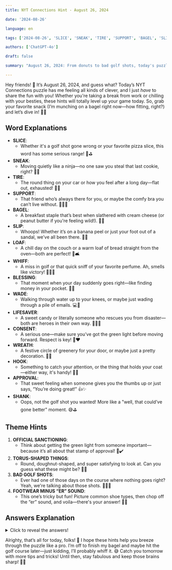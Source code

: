 ```yaml
---
title: NYT Connections Hint - August 26, 2024

date: '2024-08-26'

language: en

tags: ['2024-08-26', 'SLICE', 'SNEAK', 'TIRE', 'SUPPORT', 'BAGEL', 'SLIP', 'LOAF', 'WHIFF', 'BLESSING', 'WADE', 'LIFESAVER', 'CONSENT', 'WREATH', 'HOOK', 'APPROVAL', 'SHANK']

authors: ['ChatGPT-4o']

draft: false

summary: "August 26, 2024: From donuts to bad golf shots, today's puzzle is a fun twist..."

---
```


Hey friends! 🌸 It’s August 26, 2024, and guess what? Today’s NYT Connections puzzle has me feeling all kinds of clever, and I just *have* to share the fun with you! Whether you're taking a break from work or chilling with your besties, these hints will totally level up your game today. So, grab your favorite snack (I’m munching on a bagel right now—how fitting, right?) and let’s dive in! 🥯🎉

## Word Explanations

- **SLICE**:
  - Whether it's a golf shot gone wrong or your favorite pizza slice, this word has some serious range! 🍕⛳️
- **SNEAK**:
  - Moving quietly like a ninja—no one saw you steal that last cookie, right? 🤫🍪
- **TIRE**:
  - The round thing on your car or how you feel after a long day—flat out, exhausted! 🚗😴
- **SUPPORT**:
  - That friend who’s always there for you, or maybe the comfy bra you can’t live without. 👯‍♀️👗
- **BAGEL**:
  - A breakfast staple that’s best when slathered with cream cheese (or peanut butter if you're feeling wild!). 🥯💖
- **SLIP**:
  - Whoops! Whether it’s on a banana peel or just your foot out of a sandal, we’ve all been there. 🍌👟
- **LOAF**:
  - A chill day on the couch or a warm loaf of bread straight from the oven—both are perfect! 🍞🛋️
- **WHIFF**:
  - A miss in golf or that quick sniff of your favorite perfume. Ah, smells like victory! 🌸🏌️‍♀️
- **BLESSING**:
  - That moment when your day suddenly goes right—like finding money in your pocket. 🙌💵
- **WADE**:
  - Walking through water up to your knees, or maybe just wading through a pile of emails. 💻🌊
- **LIFESAVER**:
  - A sweet candy or literally someone who rescues you from disaster—both are heroes in their own way. 🍬🦸‍♀️
- **CONSENT**:
  - A serious one—make sure you’ve got the green light before moving forward. Respect is key! 🛑❤️
- **WREATH**:
  - A festive circle of greenery for your door, or maybe just a pretty decoration. 🎄🌼
- **HOOK**:
  - Something to catch your attention, or the thing that holds your coat—either way, it's handy! 🧥🎣
- **APPROVAL**:
  - That sweet feeling when someone gives you the thumbs up or just says, “You’re doing great!” 👍✨
- **SHANK**:
  - Oops, not the golf shot you wanted! More like a "well, that could’ve gone better" moment. 😅⛳️

## Theme Hints

1. **OFFICIAL SANCTIONING**:
   - Think about getting the green light from someone important—because it’s all about that stamp of approval! 📝✔️
2. **TORUS-SHAPED THINGS**:
   - Round, doughnut-shaped, and super satisfying to look at. Can you guess what these might be? 🍩🔄
3. **BAD GOLF SHOTS**:
   - Ever had one of those days on the course where nothing goes right? Yeah, we're talking about those shots. 🏌️‍♂️❌
4. **FOOTWEAR MINUS “ER” SOUND**:
   - This one’s tricky but fun! Picture common shoe types, then chop off the “er” sound, and voila—there's your answer! 🥿👟

## Answers Explanation

<details>
  <summary>Click to reveal the answers!</summary>

- **OFFICIAL SANCTIONING**: APPROVAL, BLESSING, CONSENT, SUPPORT
  - These words all tie into getting the go-ahead from someone. Whether it’s a “Yes, you can do this!” or “I’m with you,” it’s all about backing and permission. ✅💌

- **TORUS-SHAPED THINGS**: BAGEL, LIFESAVER, TIRE, WREATH
  - Think of anything shaped like a donut, and you've got your answer! From your morning bagel to the wreath on your door, it's all about that torus shape. 🍩🏵️

- **BAD GOLF SHOTS**: HOOK, SHANK, SLICE, WHIFF
  - Golfers, these are the ones you don’t want to hit! Whether you’re hooking, slicing, or totally missing the ball, these shots are the stuff of nightmares. 😱🏌️‍♀️

- **FOOTWEAR MINUS “ER” SOUND**: LOAF, SLIP, SNEAK, WADE
  - This one was a bit of a puzzle! Take some common types of shoes or ways of walking, drop the “er” sound, and you've got it—loafers become loaf, slippers become slip, sneakers become sneak, and waders become wade! 👟🌊

</details>

Alrighty, that’s all for today, folks! 🥳 I hope these hints help you breeze through the puzzle like a pro. I’m off to finish my bagel and maybe hit the golf course later—just kidding, I’ll probably whiff it. 😅 Catch you tomorrow with more tips and tricks! Until then, stay fabulous and keep those brains sharp! 💫🌈